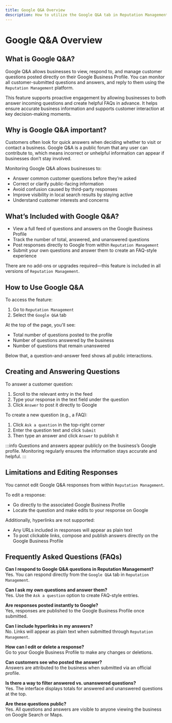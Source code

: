 ```yaml
---
title: Google Q&A Overview
description: How to utilize the Google Q&A tab in Reputation Management 
---
```


# Google Q&A Overview

## What is Google Q&A?

Google Q&A allows businesses to view, respond to, and manage customer questions posted directly on their Google Business Profile. You can monitor all customer-submitted questions and answers, and reply to them using the `Reputation Management` platform.

This feature supports proactive engagement by allowing businesses to both answer incoming questions and create helpful FAQs in advance. It helps ensure accurate business information and supports customer interaction at key decision-making moments.

## Why is Google Q&A important?

Customers often look for quick answers when deciding whether to visit or contact a business. Google Q&A is a public forum that any user can contribute to, which means incorrect or unhelpful information can appear if businesses don’t stay involved.

Monitoring Google Q&A allows businesses to:

- Answer common customer questions before they’re asked
- Correct or clarify public-facing information
- Avoid confusion caused by third-party responses
- Improve visibility in local search results by staying active
- Understand customer interests and concerns

## What’s Included with Google Q&A?

- View a full feed of questions and answers on the Google Business Profile
- Track the number of total, answered, and unanswered questions
- Post responses directly to Google from within `Reputation Management`
- Submit your own questions and answer them to create an FAQ-style experience

There are no add-ons or upgrades required—this feature is included in all versions of `Reputation Management`.

## How to Use Google Q&A

To access the feature:

1. Go to `Reputation Management`
2. Select the `Google Q&A` tab

At the top of the page, you'll see:

- Total number of questions posted to the profile
- Number of questions answered by the business
- Number of questions that remain unanswered

Below that, a question-and-answer feed shows all public interactions.

## Creating and Answering Questions

To answer a customer question:

1. Scroll to the relevant entry in the feed  
2. Type your response in the text field under the question  
3. Click `Answer` to post it directly to Google

To create a new question (e.g., a FAQ):

1. Click `Ask a question` in the top-right corner  
2. Enter the question text and click `Submit`  
3. Then type an answer and click `Answer` to publish it

:::info
Questions and answers appear publicly on the business’s Google profile. Monitoring regularly ensures the information stays accurate and helpful.
:::

## Limitations and Editing Responses

You cannot edit Google Q&A responses from within `Reputation Management`.

To edit a response:

- Go directly to the associated Google Business Profile
- Locate the question and make edits to your response on Google

Additionally, hyperlinks are not supported:

- Any URLs included in responses will appear as plain text
- To post clickable links, compose and publish answers directly on the Google Business Profile

## Frequently Asked Questions (FAQs)

**Can I respond to Google Q&A questions in Reputation Management?**  
Yes. You can respond directly from the `Google Q&A` tab in `Reputation Management`.

**Can I ask my own questions and answer them?**  
Yes. Use the `Ask a question` option to create FAQ-style entries.

**Are responses posted instantly to Google?**  
Yes, responses are published to the Google Business Profile once submitted.

**Can I include hyperlinks in my answers?**  
No. Links will appear as plain text when submitted through `Reputation Management`.

**How can I edit or delete a response?**  
Go to your Google Business Profile to make any changes or deletions.

**Can customers see who posted the answer?**  
Answers are attributed to the business when submitted via an official profile.

**Is there a way to filter answered vs. unanswered questions?**  
Yes. The interface displays totals for answered and unanswered questions at the top.

**Are these questions public?**  
Yes. All questions and answers are visible to anyone viewing the business on Google Search or Maps.
